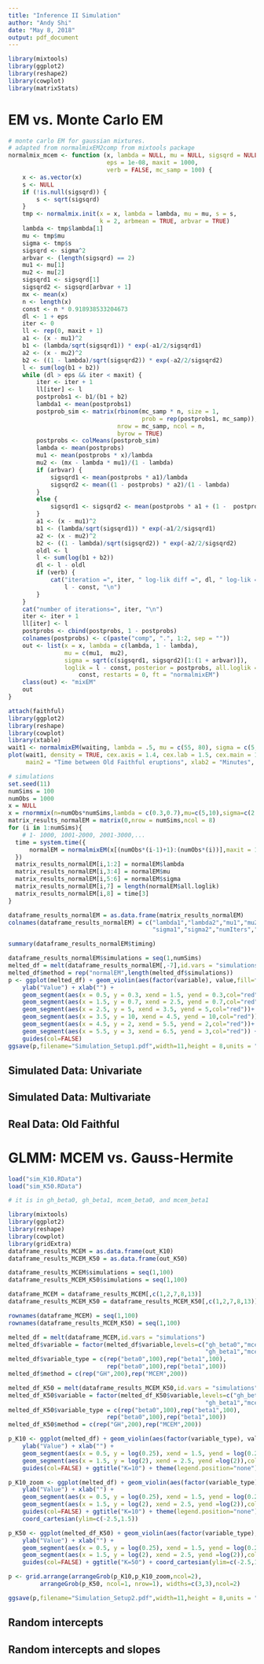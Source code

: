 ```yaml
---
title: "Inference II Simulation"
author: "Andy Shi"
date: "May 8, 2018"
output: pdf_document
---
```


```r
library(mixtools)
library(ggplot2)
library(reshape2)
library(cowplot)
library(matrixStats)
```

# EM vs. Monte Carlo EM

```r
# monte carlo EM for gaussian mixtures.
# adapted from normalmixEM2comp from mixtools package
normalmix_mcem <- function (x, lambda = NULL, mu = NULL, sigsqrd = NULL,
                            eps = 1e-08, maxit = 1000,
                            verb = FALSE, mc_samp = 100) {
    x <- as.vector(x)
    s <- NULL
    if (!is.null(sigsqrd)) {
        s <- sqrt(sigsqrd)
    }
    tmp <- normalmix.init(x = x, lambda = lambda, mu = mu, s = s,
                          k = 2, arbmean = TRUE, arbvar = TRUE)
    lambda <- tmp$lambda[1]
    mu <- tmp$mu
    sigma <- tmp$s
    sigsqrd <- sigma^2
    arbvar <- (length(sigsqrd) == 2)
    mu1 <- mu[1]
    mu2 <- mu[2]
    sigsqrd1 <- sigsqrd[1]
    sigsqrd2 <- sigsqrd[arbvar + 1]
    mx <- mean(x)
    n <- length(x)
    const <- n * 0.918938533204673
    dl <- 1 + eps
    iter <- 0
    ll <- rep(0, maxit + 1)
    a1 <- (x - mu1)^2
    b1 <- (lambda/sqrt(sigsqrd1)) * exp(-a1/2/sigsqrd1)
    a2 <- (x - mu2)^2
    b2 <- ((1 - lambda)/sqrt(sigsqrd2)) * exp(-a2/2/sigsqrd2)
    l <- sum(log(b1 + b2))
    while (dl > eps && iter < maxit) {
        iter <- iter + 1
        ll[iter] <- l
        postprobs1 <- b1/(b1 + b2)
        lambda1 <- mean(postprobs1)
        postprob_sim <- matrix(rbinom(mc_samp * n, size = 1,
                                      prob = rep(postprobs1, mc_samp)),
                               nrow = mc_samp, ncol = n,
                               byrow = TRUE)
        postprobs <- colMeans(postprob_sim)
        lambda <- mean(postprobs)
        mu1 <- mean(postprobs * x)/lambda
        mu2 <- (mx - lambda * mu1)/(1 - lambda)
        if (arbvar) {
            sigsqrd1 <- mean(postprobs * a1)/lambda
            sigsqrd2 <- mean((1 - postprobs) * a2)/(1 - lambda)
        }
        else {
            sigsqrd1 <- sigsqrd2 <- mean(postprobs * a1 + (1 -  postprobs) * a2)
        }
        a1 <- (x - mu1)^2
        b1 <- (lambda/sqrt(sigsqrd1)) * exp(-a1/2/sigsqrd1)
        a2 <- (x - mu2)^2
        b2 <- ((1 - lambda)/sqrt(sigsqrd2)) * exp(-a2/2/sigsqrd2)
        oldl <- l
        l <- sum(log(b1 + b2))
        dl <- l - oldl
        if (verb) {
            cat("iteration =", iter, " log-lik diff =", dl, " log-lik =",
                l - const, "\n")
        }
    }
    cat("number of iterations=", iter, "\n")
    iter <- iter + 1
    ll[iter] <- l
    postprobs <- cbind(postprobs, 1 - postprobs)
    colnames(postprobs) <- c(paste("comp", ".", 1:2, sep = ""))
    out <- list(x = x, lambda = c(lambda, 1 - lambda),
                mu = c(mu1,  mu2),
                sigma = sqrt(c(sigsqrd1, sigsqrd2)[1:(1 + arbvar)]),
                loglik = l - const, posterior = postprobs, all.loglik = ll[1:iter] -
                    const, restarts = 0, ft = "normalmixEM")
    class(out) <- "mixEM"
    out
}
```

```r
attach(faithful)
library(ggplot2)
library(reshape)
library(cowplot)
library(xtable)
wait1 <- normalmixEM(waiting, lambda = .5, mu = c(55, 80), sigma = c(5,5))
plot(wait1, density = TRUE, cex.axis = 1.4, cex.lab = 1.5, cex.main = 1.5,
     main2 = "Time between Old Faithful eruptions", xlab2 = "Minutes", whichplots = 2)

# simulations
set.seed(11)
numSims = 100
numObs = 1000
x = NULL
x = rnormmix(n=numObs*numSims,lambda = c(0.3,0.7),mu=c(5,10),sigma=c(2,3)) # generate the data
matrix_results_normalEM = matrix(0,nrow = numSims,ncol = 8)
for (i in 1:numSims){
    # 1- 1000, 1001-2000, 2001-3000,...
  time = system.time({
      normalEM = normalmixEM(x[(numObs*(i-1)+1):(numObs*(i))],maxit = 10000)
  })
  matrix_results_normalEM[i,1:2] = normalEM$lambda
  matrix_results_normalEM[i,3:4] = normalEM$mu
  matrix_results_normalEM[i,5:6] = normalEM$sigma
  matrix_results_normalEM[i,7] = length(normalEM$all.loglik)
  matrix_results_normalEM[i,8] = time[3]
}

dataframe_results_normalEM = as.data.frame(matrix_results_normalEM)
colnames(dataframe_results_normalEM) = c("lambda1","lambda2","mu1","mu2",
                                         "sigma1","sigma2","numIters","timing")

summary(dataframe_results_normalEM$timing)

dataframe_results_normalEM$simulations = seq(1,numSims)
melted_df = melt(dataframe_results_normalEM[,-7],id.vars = "simulations")
melted_df$method = rep("normalEM",length(melted_df$simulations))
p <- ggplot(melted_df) + geom_violin(aes(factor(variable), value,fill=factor(method))) +
    ylab("Value") + xlab("") +
    geom_segment(aes(x = 0.5, y = 0.3, xend = 1.5, yend = 0.3,col="red")) +
    geom_segment(aes(x = 1.5, y = 0.7, xend = 2.5, yend = 0.7,col="red"))+
    geom_segment(aes(x = 2.5, y = 5, xend = 3.5, yend = 5,col="red"))+
    geom_segment(aes(x = 3.5, y = 10, xend = 4.5, yend = 10,col="red"))+
    geom_segment(aes(x = 4.5, y = 2, xend = 5.5, yend = 2,col="red"))+
    geom_segment(aes(x = 5.5, y = 3, xend = 6.5, yend = 3,col="red")) +
    guides(col=FALSE)
ggsave(p,filename="Simulation_Setup1.pdf",width=11,height = 8,units = "in")

```


## Simulated Data: Univariate

## Simulated Data: Multivariate

## Real Data: Old Faithful

# GLMM: MCEM vs. Gauss-Hermite

```r
load("sim_K10.RData")
load("sim_K50.RData")

# it is in gh_beta0, gh_beta1, mcem_beta0, and mcem_beta1

library(mixtools)
library(ggplot2)
library(reshape)
library(cowplot)
library(gridExtra)
dataframe_results_MCEM = as.data.frame(out_K10)
dataframe_results_MCEM_K50 = as.data.frame(out_K50)

dataframe_results_MCEM$simulations = seq(1,100)
dataframe_results_MCEM_K50$simulations = seq(1,100)

dataframe_MCEM = dataframe_results_MCEM[,c(1,2,7,8,13)]
dataframe_results_MCEM_K50 = dataframe_results_MCEM_K50[,c(1,2,7,8,13)]

rownames(dataframe_MCEM) = seq(1,100)
rownames(dataframe_results_MCEM_K50) = seq(1,100)

melted_df = melt(dataframe_MCEM,id.vars = "simulations")
melted_df$variable = factor(melted_df$variable,levels=c("gh_beta0","mcem_beta0",
                                                        "gh_beta1","mcem_beta1"))
melted_df$variable_type = c(rep("beta0",100),rep("beta1",100),
                            rep("beta0",100),rep("beta1",100))
melted_df$method = c(rep("GH",200),rep("MCEM",200))

melted_df_K50 = melt(dataframe_results_MCEM_K50,id.vars = "simulations")
melted_df_K50$variable = factor(melted_df_K50$variable,levels=c("gh_beta0","mcem_beta0",
                                                        "gh_beta1","mcem_beta1"))
melted_df_K50$variable_type = c(rep("beta0",100),rep("beta1",100),
                            rep("beta0",100),rep("beta1",100))
melted_df_K50$method = c(rep("GH",200),rep("MCEM",200))

p_K10 <- ggplot(melted_df) + geom_violin(aes(factor(variable_type), value, fill=factor(method))) +
    ylab("Value") + xlab("") +
    geom_segment(aes(x = 0.5, y = log(0.25), xend = 1.5, yend = log(0.25)),col="navy") +
    geom_segment(aes(x = 1.5, y = log(2), xend = 2.5, yend =log(2)),col="navy")+
    guides(col=FALSE) + ggtitle("K=10") + theme(legend.position="none")

p_K10_zoom <- ggplot(melted_df) + geom_violin(aes(factor(variable_type), value, fill=factor(method))) +
    ylab("Value") + xlab("") +
    geom_segment(aes(x = 0.5, y = log(0.25), xend = 1.5, yend = log(0.25)),col="navy") +
    geom_segment(aes(x = 1.5, y = log(2), xend = 2.5, yend =log(2)),col="navy")+
    guides(col=FALSE) + ggtitle("K=10") + theme(legend.position="none") +
    coord_cartesian(ylim=c(-2.5,1.5))

p_K50 <- ggplot(melted_df_K50) + geom_violin(aes(factor(variable_type), value, fill=factor(method))) +
    ylab("Value") + xlab("") +
    geom_segment(aes(x = 0.5, y = log(0.25), xend = 1.5, yend = log(0.25)),col="navy") +
    geom_segment(aes(x = 1.5, y = log(2), xend = 2.5, yend =log(2)),col="navy")+
    guides(col=FALSE) + ggtitle("K=50") + coord_cartesian(ylim=c(-2.5,1.5))

p <- grid.arrange(arrangeGrob(p_K10,p_K10_zoom,ncol=2),
         arrangeGrob(p_K50, ncol=1, nrow=1), widths=c(3,3),ncol=2) 

ggsave(p,filename="Simulation_Setup2.pdf",width=11,height = 8,units = "in")


```

## Random intercepts

## Random intercepts and slopes
